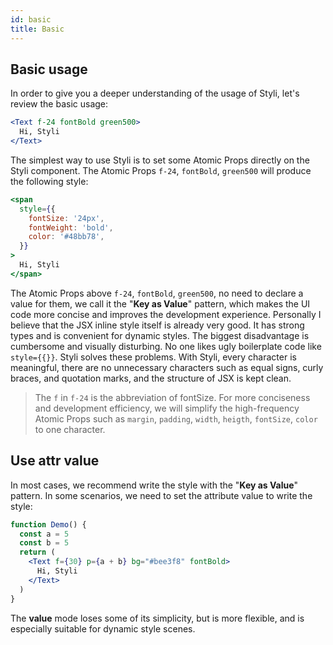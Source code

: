 ```yaml
---
id: basic
title: Basic
---
```


## Basic usage

In order to give you a deeper understanding of the usage of Styli, let's review the basic usage:

```jsx live
<Text f-24 fontBold green500>
  Hi, Styli
</Text>
```

The simplest way to use Styli is to set some Atomic Props directly on the Styli component. The Atomic Props `f-24`, `fontBold`, `green500` will produce the following style:

```jsx live
<span
  style={{
    fontSize: '24px',
    fontWeight: 'bold',
    color: '#48bb78',
  }}
>
  Hi, Styli
</span>
```

The Atomic Props above `f-24`, `fontBold`, `green500`, no need to declare a value for them, we call it the "**Key as Value**" pattern, which makes the UI code more concise and improves the development experience. Personally I believe that the JSX inline style itself is already very good. It has strong types and is convenient for dynamic styles. The biggest disadvantage is cumbersome and visually disturbing. No one likes ugly boilerplate code like `style={{}}`. Styli solves these problems. With Styli, every character is meaningful, there are no unnecessary characters such as equal signs, curly braces, and quotation marks, and the structure of JSX is kept clean.

> The `f` in `f-24` is the abbreviation of fontSize. For more conciseness and development efficiency, we will simplify the high-frequency Atomic Props such as `margin`, `padding`, `width`, `heigth`, `fontSize`, `color` to one character.

## Use attr value

In most cases, we recommend write the style with the "**Key as Value**" pattern. In some scenarios, we need to set the attribute value to write the style:

```jsx live
function Demo() {
  const a = 5
  const b = 5
  return (
    <Text f={30} p={a + b} bg="#bee3f8" fontBold>
      Hi, Styli
    </Text>
  )
}
```

The **value** mode loses some of its simplicity, but is more flexible, and is especially suitable for dynamic style scenes.
